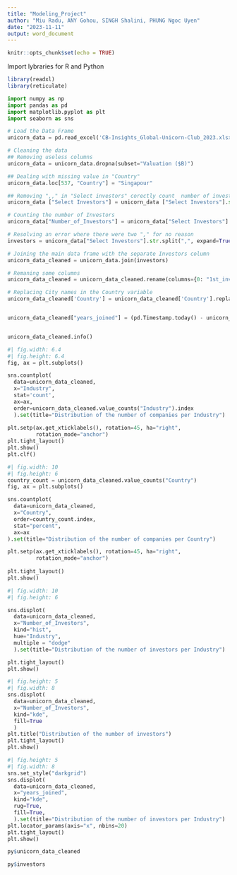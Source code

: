```yaml
---
title: "Modeling_Project"
author: "Miu Radu, ANY Gohou, SINGH Shalini, PHUNG Ngoc Uyen"
date: "2023-11-11"
output: word_document
---
```


```r
knitr::opts_chunk$set(echo = TRUE)
```

Import lybraries for R and Python

```r
library(readxl)
library(reticulate)
```

```python
import numpy as np 
import pandas as pd
import matplotlib.pyplot as plt 
import seaborn as sns
```

```python
# Load the Data Frame
unicorn_data = pd.read_excel('CB-Insights_Global-Unicorn-Club_2023.xlsx')
```

```python
# Cleaning the data
## Removing useless columns
unicorn_data = unicorn_data.dropna(subset="Valuation ($B)")

## Dealing with missing value in "Country"
unicorn_data.loc[537, "Country"] = "Singapour"

## Removing ",," in "Select investors" corectly count  number of investors
unicorn_data ["Select Investors"] = unicorn_data ["Select Investors"].str.replace(",,",",")

# Counting the number of Investors
unicorn_data["Number_of_Investors"] = unicorn_data["Select Investors"].str.split(",", expand=False).str.len()

# Resolving an error where there were two "," for no reason 
investors = unicorn_data["Select Investors"].str.split(",", expand=True)

# Joining the main data frame with the separate Investors column
unicorn_data_cleaned = unicorn_data.join(investors)

# Remaning some columns
unicorn_data_cleaned = unicorn_data_cleaned.rename(columns={0: "1st_investor", 1: "2nd_investor", 2: "3td_investor", 3: "4td_investor"})

# Replacing City names in the Country variable
unicorn_data_cleaned['Country'] = unicorn_data_cleaned['Country'].replace("London", "United Kingdom").replace("Munchen", "Germany")


unicorn_data_cleaned["years_joined"] = (pd.Timestamp.today() - unicorn_data_cleaned["Date Joined"]) / np.timedelta64(1,'Y')


unicorn_data_cleaned.info()

```

```python
#| fig.width: 6.4
#| fig.height: 6.4
fig, ax = plt.subplots()

sns.countplot(
  data=unicorn_data_cleaned,
  x="Industry",
  stat='count',
  ax=ax, 
  order=unicorn_data_cleaned.value_counts("Industry").index
  ).set(title="Distribution of the number of companies per Industry")
  
plt.setp(ax.get_xticklabels(), rotation=45, ha="right",
         rotation_mode="anchor")
plt.tight_layout()
plt.show()
plt.clf()
```



```python
#| fig.width: 10
#| fig.height: 6
country_count = unicorn_data_cleaned.value_counts("Country")
fig, ax = plt.subplots()

sns.countplot(
  data=unicorn_data_cleaned,
  x="Country",
  order=country_count.index,
  stat="percent",
  ax=ax
).set(title="Distribution of the number of companies per Country")

plt.setp(ax.get_xticklabels(), rotation=45, ha="right",
         rotation_mode="anchor")
         
plt.tight_layout()
plt.show()
```


```python
#| fig.width: 10
#| fig.height: 6

sns.displot(
  data=unicorn_data_cleaned,
  x="Number_of_Investors",
  kind="hist", 
  hue="Industry",
  multiple = "dodge"
  ).set(title="Distribution of the number of investors per Industry")

plt.tight_layout()
plt.show()
```

```python
#| fig.height: 5
#| fig.width: 8
sns.displot(
  data=unicorn_data_cleaned,
  x="Number_of_Investors",
  kind="kde",
  fill=True
  )
plt.title("Distribution of the number of investors")
plt.tight_layout()
plt.show()
```

```python
#| fig.height: 5
#| fig.width: 8
sns.set_style("darkgrid")
sns.displot(
  data=unicorn_data_cleaned,
  x="years_joined",
  kind="kde",
  rug=True,
  fill=True, 
  ).set(title="Distribution of the number of investors per Industry")
plt.locator_params(axis="x", nbins=20)
plt.tight_layout()
plt.show()
```

```r
py$unicorn_data_cleaned

py$investors
```

